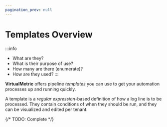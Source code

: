 ```yaml
---
pagination_prev: null
---
```


# Templates Overview

:::info
* What are they?
* What is their purpose of use?
* How many are there (enumerate)?
* How are they used?
:::

**VirtualMetric** offers pipeline _templates_ you can use to get your automation processes up and running quickly.

A template is a _regular expression_-based definition of how a log line is to be processed. They contain conditions of when they should be run, and they can be visualized and edited per tenant.

{/* TODO: Complete */}